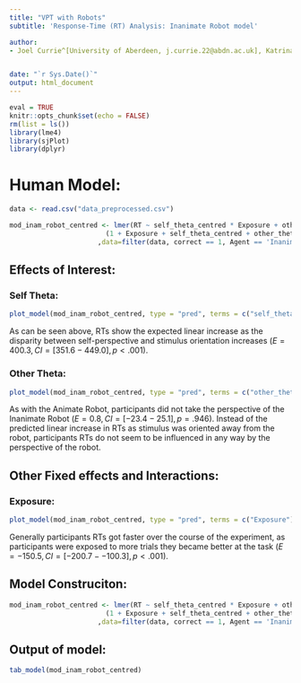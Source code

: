 ```yaml
---
title: "VPT with Robots"
subtitle: 'Response-Time (RT) Analysis: Inanimate Robot model'

author: 
- Joel Currie^[University of Aberdeen, j.currie.22@abdn.ac.uk], Katrina Louise McDonough^[University of East Anglia], Agnieszka Wykowska^[Istituto Italiano di Tecnologia], Maria Elena Giannaccini^[University of Aberdeen], Patric Bach^[University of Aberdeen]


date: "`r Sys.Date()`"
output: html_document
---
```


```r
eval = TRUE
knitr::opts_chunk$set(echo = FALSE)
rm(list = ls())
library(lme4)
library(sjPlot)
library(dplyr)
```


# Human Model:

```r
data <- read.csv("data_preprocessed.csv")

mod_inam_robot_centred <- lmer(RT ~ self_theta_centred * Exposure + other_theta_centred * Exposure + 
                        (1 + Exposure + self_theta_centred + other_theta_centred|subject) 
                      ,data=filter(data, correct == 1, Agent == 'Inanimate Robot'), control = lmerControl(optimizer = "bobyqa"))
```
## Effects of Interest:
### Self Theta:

```r
plot_model(mod_inam_robot_centred, type = "pred", terms = c("self_theta_centred"))
```

As can be seen above, RTs  show the expected linear increase as the disparity between self-perspective and stimulus orientation increases ($E = 400.3, CI = [351.6 - 449.0], p < .001$).

### Other Theta:

```r
plot_model(mod_inam_robot_centred, type = "pred", terms = c("other_theta_centred"))
```

As with the Animate Robot, participants did not take the perspective of the Inanimate Robot ($E = 0.8, CI = [-23.4 - 25.1], p = .946$). Instead of the predicted linear increase in RTs as stimulus was oriented away from the robot, participants RTs do not seem to be influenced in any way by the perspective of the robot.

## Other Fixed effects and Interactions:
### Exposure:

```r
plot_model(mod_inam_robot_centred, type = "pred", terms = c("Exposure"))
```

Generally participants RTs got faster over the course of the experiment, as participants were exposed to more trials they became better at the task ($E = -150.5, CI = [-200.7 - -100.3], p < .001$).  


## Model Construciton:
```r
mod_inam_robot_centred <- lmer(RT ~ self_theta_centred * Exposure + other_theta_centred * Exposure + 
                        (1 + Exposure + self_theta_centred + other_theta_centred|subject) 
                      ,data=filter(data, correct == 1, Agent == 'Inanimate Robot'), control = lmerControl(optimizer = "bobyqa"))
```

## Output of model:
```r
tab_model(mod_inam_robot_centred)
```





